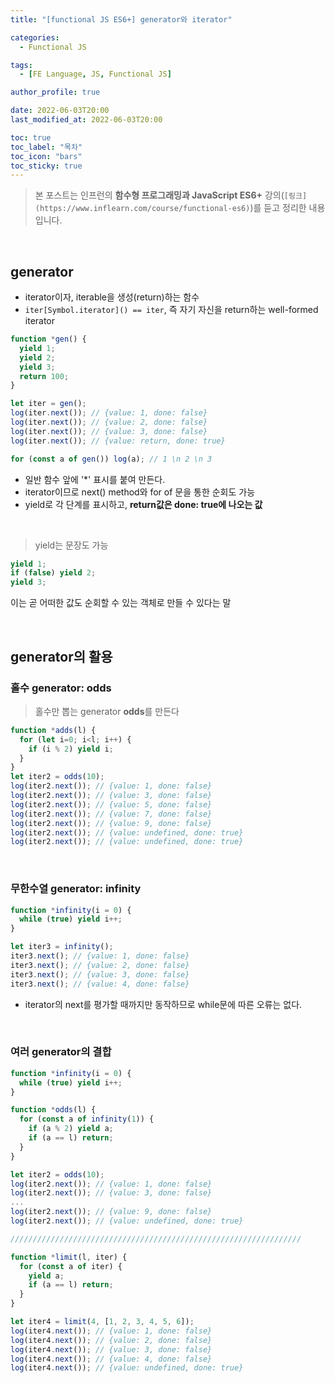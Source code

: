 ```yaml
---
title: "[functional JS ES6+] generator와 iterator"

categories:
  - Functional JS

tags:
  - [FE Language, JS, Functional JS]

author_profile: true

date: 2022-06-03T20:00
last_modified_at: 2022-06-03T20:00

toc: true
toc_label: "목차"
toc_icon: "bars"
toc_sticky: true
---
```


> 본 포스트는 인프런의 **함수형 프로그래밍과 JavaScript ES6+** 강의(`[링크](https://www.inflearn.com/course/functional-es6)`)를 듣고 정리한 내용입니다.

<br />

## generator

- iterator이자, iterable을 생성(return)하는 함수
- `iter[Symbol.iterator]() == iter`, 즉 자기 자신을 return하는 well-formed iterator

```js
function *gen() {
  yield 1;
  yield 2;
  yield 3;
  return 100;
}

let iter = gen();
log(iter.next()); // {value: 1, done: false}
log(iter.next()); // {value: 2, done: false}
log(iter.next()); // {value: 3, done: false}
log(iter.next()); // {value: return, done: true}

for (const a of gen()) log(a); // 1 \n 2 \n 3
```

- 일반 함수 앞에 '*' 표시를 붙여 만든다.
- iterator이므로 next() method와 for of 문을 통한 순회도 가능
- yield로 각 단계를 표시하고, **return값은 done: true에 나오는 값**

<br />

> yield는 문장도 가능

```js
yield 1;
if (false) yield 2;
yield 3;
```

이는 곧 어떠한 값도 순회할 수 있는 객체로 만들 수 있다는 말

<br />

## generator의 활용

### 홀수 generator: odds

> 홀수만 뽑는 generator **odds**를 만든다

```js
function *adds(l) {
  for (let i=0; i<l; i++) {
    if (i % 2) yield i;
  }
}
let iter2 = odds(10);
log(iter2.next()); // {value: 1, done: false}
log(iter2.next()); // {value: 3, done: false}
log(iter2.next()); // {value: 5, done: false}
log(iter2.next()); // {value: 7, done: false}
log(iter2.next()); // {value: 9, done: false}
log(iter2.next()); // {value: undefined, done: true}
log(iter2.next()); // {value: undefined, done: true}
```

<br />

### 무한수열 generator: infinity

```js
function *infinity(i = 0) {
  while (true) yield i++;
}

let iter3 = infinity();
iter3.next(); // {value: 1, done: false}
iter3.next(); // {value: 2, done: false}
iter3.next(); // {value: 3, done: false}
iter3.next(); // {value: 4, done: false}
```

- iterator의 next를 평가할 때까지만 동작하므로 while문에 따른 오류는 없다.

<br />

### 여러 generator의 결합

```js
function *infinity(i = 0) {
  while (true) yield i++;
}

function *odds(l) {
  for (const a of infinity(1)) {
    if (a % 2) yield a;
    if (a == l) return;
  }
}

let iter2 = odds(10);
log(iter2.next()); // {value: 1, done: false}
log(iter2.next()); // {value: 3, done: false}
...
log(iter2.next()); // {value: 9, done: false}
log(iter2.next()); // {value: undefined, done: true}

/////////////////////////////////////////////////////////////////

function *limit(l, iter) {
  for (const a of iter) {
    yield a;
    if (a == l) return;
  }
}

let iter4 = limit(4, [1, 2, 3, 4, 5, 6]);
log(iter4.next()); // {value: 1, done: false}
log(iter4.next()); // {value: 2, done: false}
log(iter4.next()); // {value: 3, done: false}
log(iter4.next()); // {value: 4, done: false}
log(iter4.next()); // {value: undefined, done: true}
```